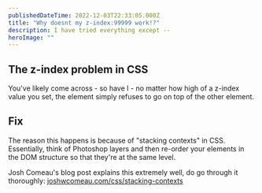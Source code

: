 ```yaml
---
publishedDateTime: 2022-12-03T22:33:05.000Z
title: "Why doesnt my z-index:99999 work!?"
description: I have tried everything except --
heroImage: ""
---
```


## The z-index problem in CSS

You've likely come across - so have I - no matter how high of a z-index value you set, the element simply refuses to go on top of the other element.

## Fix

The reason this happens is because of "stacking contexts" in CSS. Essentially, think of Photoshop layers and then re-order your elements in the DOM structure so that they're at the same level.

Josh Comeau's blog post explains this extremely well, do go through it thoroughly: [joshwcomeau.com/css/stacking-contexts](https://www.joshwcomeau.com/css/stacking-contexts)
